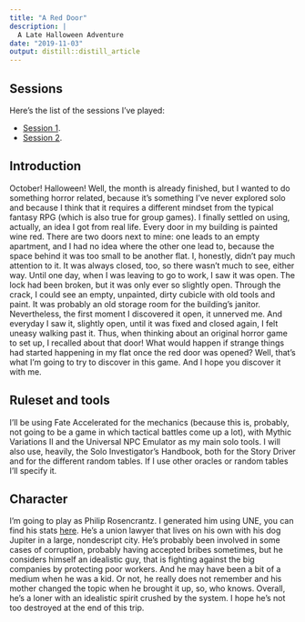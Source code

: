 ```yaml
---
title: "A Red Door"
description: |
  A Late Halloween Adventure
date: "2019-11-03"
output: distill::distill_article
---
```


## Sessions

Here's the list of the sessions I've played:

- [Session 1](red_door_1.html).
- [Session 2](red_door_2.html).

## Introduction

October! Halloween! Well, the month is already finished, but I wanted to do something horror related, because it's something I've never explored solo and because I think that it requires a different mindset from the typical fantasy RPG (which is also true for group games). I finally settled on using, actually, an idea I got from real life. Every door in my building is painted wine red. There are two doors next to mine: one leads to an empty apartment, and I had no idea where the other one lead to, because the space behind it was too small to be another flat. I, honestly, didn't pay much attention to it. It was always closed, too, so there wasn't much to see, either way. Until one day, when I was leaving to go to work, I saw it was open. The lock had been broken, but it was only ever so slightly open. Through the crack, I could see an empty, unpainted, dirty cubicle with old tools and paint. It was probably an old storage room for the building's janitor. Nevertheless, the first moment I discovered it open, it unnerved me. And everyday I saw it, slightly open, until it was fixed and closed again, I felt uneasy walking past it. Thus, when thinking about an original horror game to set up, I recalled about that door! What would happen if strange things had started happening in my flat once the red door was opened? Well, that's what I'm going to try to discover in this game. And I hope you discover it with me.

## Ruleset and tools

I'll be using Fate Accelerated for the mechanics (because this is, probably, not going to be a game in which tactical battles come up a lot), with Mythic Variations II and the Universal NPC Emulator as my main solo tools. I will also use, heavily, the Solo Investigator's Handbook, both for the Story Driver and for the different random tables. If I use other oracles or random tables I'll specify it.

## Character

I'm going to play as Philip Rosencrantz. I generated him using UNE, you can find his stats [here](philip_rosencrantz.html). He's a union lawyer that lives on his own with his dog Jupiter in a large, nondescript city. He's probably been involved in some cases of corruption, probably having accepted bribes sometimes, but he considers himself an idealistic guy, that is fighting against the big companies by protecting poor workers. And he may have been a bit of a medium when he was a kid. Or not, he really does not remember and his mother changed the topic when he brought it up, so, who knows. Overall, he's a loner with an idealistic spirit crushed by the system. I hope he's not too destroyed at the end of this trip.









